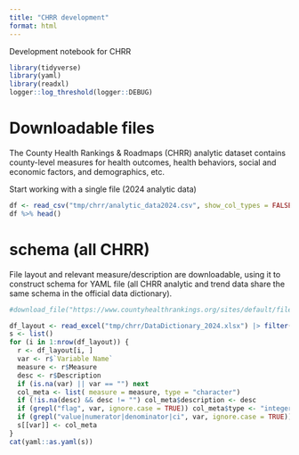 ```yaml
---
title: "CHRR development"
format: html
---
```


Development notebook for CHRR

```r
library(tidyverse)
library(yaml)
library(readxl)
logger::log_threshold(logger::DEBUG)
```

# Downloadable files

The County Health Rankings & Roadmaps (CHRR) analytic dataset contains county-level measures for health outcomes, health behaviors, social and economic factors, and demographics, etc.

Start working with a single file (2024 analytic data)

```r
df <- read_csv("tmp/chrr/analytic_data2024.csv", show_col_types = FALSE, skip = 1)
df %>% head()
```


# schema (all CHRR)

File layout and relevant measure/description are downloadable, using it to construct schema for YAML file (all CHRR analytic and trend data share the same schema in the official data dictionary).

```r
#download_file("https://www.countyhealthrankings.org/sites/default/files/media/document/DataDictionary_2024.xlsx", "tmp/chrr/DataDictionary_2024.xlsx")

df_layout <- read_excel("tmp/chrr/DataDictionary_2024.xlsx") |> filter(!is.na(`Variable Name`))
s <- list()
for (i in 1:nrow(df_layout)) {
  r <- df_layout[i, ]
  var <- r$`Variable Name`
  measure <- r$Measure
  desc <- r$Description
  if (is.na(var) || var == "") next
  col_meta <- list( measure = measure, type = "character")
  if (!is.na(desc) && desc != "") col_meta$description <- desc
  if (grepl("flag", var, ignore.case = TRUE)) col_meta$type <- "integer"
  if (grepl("value|numerator|denominator|ci", var, ignore.case = TRUE)) col_meta$type <- "double"
  s[[var]] <- col_meta
}
cat(yaml::as.yaml(s))
```







